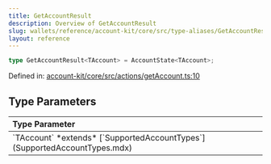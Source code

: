 ```yaml
---
title: GetAccountResult
description: Overview of GetAccountResult
slug: wallets/reference/account-kit/core/src/type-aliases/GetAccountResult
layout: reference
---
```


```ts
type GetAccountResult<TAccount> = AccountState<TAccount>;
```

Defined in: [account-kit/core/src/actions/getAccount.ts:10](https://github.com/alchemyplatform/aa-sdk/blob/5b9429f0f16dcd4ff822527b8de589e19e88faa7/account-kit/core/src/actions/getAccount.ts#L10)

## Type Parameters

<table>
  <thead>
    <tr>
      <th align="left">Type Parameter</th>
    </tr>
  </thead>

  <tbody>
    <tr>
      <td>
        `TAccount` *extends* [`SupportedAccountTypes`](SupportedAccountTypes.mdx)
      </td>
    </tr>
  </tbody>
</table>

